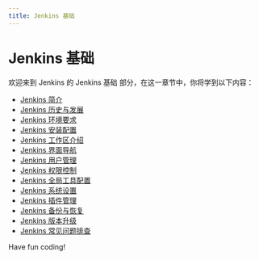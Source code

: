```yaml
---
title: Jenkins 基础
---
```


# Jenkins 基础

欢迎来到 Jenkins 的 Jenkins 基础 部分，在这一章节中，你将学到以下内容：

- [Jenkins 简介](./0-introduction-to-jenkins.mdx)
- [Jenkins 历史与发展](./1-jenkins-history-and-development.mdx)
- [Jenkins 环境要求](./2-jenkins-environmental-requirements.mdx)
- [Jenkins 安装配置](./3-jenkins-installation-configuration.mdx)
- [Jenkins 工作区介绍](./4-introduction-to-the-jenkins-workspace.mdx)
- [Jenkins 界面导航](./5-jenkins-interface-navigation.mdx)
- [Jenkins 用户管理](./6-jenkins-user-management.mdx)
- [Jenkins 权限控制](./7-jenkins-permission-control.mdx)
- [Jenkins 全局工具配置](./8-jenkins-global-tool-configuration.mdx)
- [Jenkins 系统设置](./9-jenkins-system-settings.mdx)
- [Jenkins 插件管理](./10-jenkins-plugin-management.mdx)
- [Jenkins 备份与恢复](./11-jenkins-backup-and-recovery.mdx)
- [Jenkins 版本升级](./12-jenkins-version-upgrade.mdx)
- [Jenkins 常见问题排查](./13-jenkins-faq-troubleshooting.mdx)

Have fun coding!